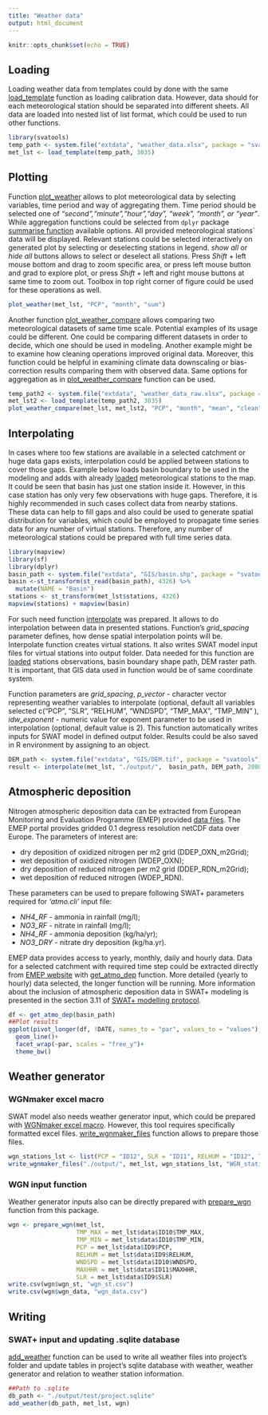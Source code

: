 ```yaml
---
title: "Weather data"
output: html_document
---
```


```r
knitr::opts_chunk$set(echo = TRUE)
```

## Loading {#load_weather}

Loading weather data from templates could by done with the same [load_template](../reference/load_template.html) function as loading calibration data. However, data should for each meteorological station should be separated into different sheets. All data are loaded into nested list of list format, which could be used to run other functions. 

```r
library(svatools)
temp_path <- system.file("extdata", "weather_data.xlsx", package = "svatools")
met_lst <- load_template(temp_path, 3035)
```

## Plotting

Function [plot_weather](../reference/plot_weather.html) allows to plot meteorological data by selecting variables, time period and way of aggregating them. Time period should be selected one of *"second","minute","hour","day", "week", "month", or "year"*. While aggregation functions could be selected from `dplyr` package [summarise function](https://www.rdocumentation.org/packages/dplyr/versions/0.7.8/topics/summarise) available options.
All provided meteorological stations` data will be displayed. Relevant stations could be selected interactively on generated plot by selecting or deselecting stations in legend. *show all* or *hide all* buttons allows to select or deselect all stations. Press *Shift* + left mouse bottom and drag to zoom specific area, or press left mouse button and grad to explore plot, or press *Shift* + left and right mouse buttons at same time to zoom out. Toolbox in top right corner of figure could be used for these operations as well.  

```r
plot_weather(met_lst, "PCP", "month", "sum")
```

Another function [plot_weather_compare](../reference/plot_weather_compare.html) allows comparing two meteorological datasets of same time scale. Potential examples of its usage could be different. One could be comparing different datasets in order to decide, which one should be used in modeling. Another example might be to examine how cleaning operations improved original data. Moreover, this function could be helpful in examining climate data downscaling or bias-correction results comparing them with observed data. Same options for aggregation as in [plot_weather_compare](../reference/plot_weather_compare.html) function can be used. 

```r
temp_path2 <- system.file("extdata", "weather_data_raw.xlsx", package = "svatools")
met_lst2 <- load_template(temp_path2, 3035)
plot_weather_compare(met_lst, met_lst2, "PCP", "month", "mean", "clean", "raw")
```

## Interpolating

In cases where too few stations are available in a selected catchment or huge data gaps exists, interpolation could be applied between stations to cover those gaps. Example below loads basin boundary to be used in the modeling and adds with already [loaded](#load_weather) meteorological stations to the map. It could be seen that basin has just one station inside it. However, in this case station has only very few observations with huge gaps. Therefore, it is highly recommended in such cases collect data from nearby stations. These data can help to fill gaps and also could be used to generate spatial distribution for variables, which could be employed to propagate time series data for any number of virtual stations. Therefore, any number of meteorological stations could be prepared with full time series data. 

```r
library(mapview)
library(sf)
library(dplyr)
basin_path <- system.file("extdata", "GIS/basin.shp", package = "svatools")
basin <-st_transform(st_read(basin_path), 4326) %>% 
  mutate(NAME = "Basin")
stations <- st_transform(met_lst$stations, 4326)
mapview(stations) + mapview(basin)
```

For such need function [interpolate](../reference/interpolate.html) was prepared. It allows to do interpolation between data in presented stations. Function's *grid_spacing* parameter defines, how dense spatial interpolation points will be. Interpolate function creates virtual stations. It also writes SWAT model input files for virtual stations into output folder. Data needed for this function are [loaded](#load_weather) stations observations, basin boundary shape path, DEM raster path. It is important, that GIS data used in function would be of same coordinate system.

Function parameters are *grid_spacing*, *p_vector* - character vector representing weather variables to interpolate (optional, default all variables selected c("PCP", "SLR", "RELHUM", "WNDSPD", "TMP_MAX", "TMP_MIN" ), *idw_exponent* - numeric value for exponent parameter to be used in interpolation  (optional, default value is 2). This function automatically writes inputs for SWAT model in defined output folder. Results could be also saved in R environment by assigning to an object. 

```r
DEM_path <- system.file("extdata", "GIS/DEM.tif", package = "svatools")
result <- interpolate(met_lst, "./output/",  basin_path, DEM_path, 2000) 
```

## Atmospheric deposition 

Nitrogen atmospheric deposition data can be extracted from European Monitoring and Evaluation Programme (EMEP) provided [data files](https://www.emep.int/mscw/mscw_moddata.html). The EMEP portal provides gridded 0.1 degress resolution netCDF
data over Europe. The parameters of interest are: 

- dry deposition of oxidized nitrogen per m2 grid (DDEP_OXN_m2Grid);
- wet deposition of oxidized nitrogen (WDEP_OXN); 
- dry deposition of reduced nitrogen per m2 grid (DDEP_RDN_m2Grid); 
- wet deposition of reduced nitrogen (WDEP_RDN).

These parameters can be used to prepare following SWAT+ parameters required for *'atmo.cli'* input file:

- *NH4_RF* - ammonia in rainfall (mg/l);
- *NO3_RF* - nitrate in rainfall (mg/l);
- *NH4_RF* - ammonia deposition (kg/ha/yr);
- *NO3_DRY* - nitrate dry deposition (kg/ha.yr). 

EMEP data provides access to yearly, monthly, daily and hourly data. Data for a selected catchment with required time step could be extracted directly from [EMEP website](https://www.emep.int/mscw/mscw_moddata.html)  with [get_atmo_dep](../reference/get_atmo_dep.html) function. More detailed (yearly to hourly) data selected, the longer function will be running. More information about the inclusion of atmospheric deposition data in SWAT+ modeling is presented in the section 3.11 of [SWAT+ modelling protocol](https://doi.org/10.5281/zenodo.7463395).

```r
df <- get_atmo_dep(basin_path)
##Plot results
ggplot(pivot_longer(df, !DATE, names_to = "par", values_to = "values"), aes(x = DATE, y = values))+ 
  geom_line()+ 
  facet_wrap(~par, scales = "free_y")+ 
  theme_bw()
```

## Weather generator

### WGNmaker excel macro

SWAT model also needs weather generator input, which could be prepared with  [WGNmaker excel macro](https://swat.tamu.edu/media/41583/wgen-excel.zip). However, this tool requires specifically formatted excel files. [write_wgnmaker_files](../reference/write_wgnmaker_files.html) function allows to prepare those files. 

```r
wgn_stations_lst <- list(PCP = "ID12", SLR = "ID11", RELHUM = "ID12", TMP_MAX = "ID12", TMP_MIN = "ID12", WNDSPD = "ID12", MAXHHR = "ID12")
write_wgnmaker_files("./output/", met_lst, wgn_stations_lst, "WGN_station")

```

### WGN input function

Weather generator inputs also can be directly prepared with [prepare_wgn](../reference/prepare_wgn.html) function from this package. 

```r
wgn <- prepare_wgn(met_lst, 
                   TMP_MAX = met_lst$data$ID10$TMP_MAX, 
                   TMP_MIN = met_lst$data$ID10$TMP_MIN, 
                   PCP = met_lst$data$ID9$PCP, 
                   RELHUM = met_lst$data$ID9$RELHUM, 
                   WNDSPD = met_lst$data$ID10$WNDSPD, 
                   MAXHHR = met_lst$data$ID11$MAXHHR, 
                   SLR = met_lst$data$ID9$SLR)
write.csv(wgn$wgn_st, "wgn_st.csv")
write.csv(wgn$wgn_data, "wgn_data.csv")
```

## Writing

### SWAT+ input and updating .sqlite database 

[add_weather](../reference/add_weather.html) function can be used to write all weather files into project's folder and update tables in project's sqlite database with weather, weather generator and relation to weather station information.  

```r
##Path to .sqlite
db_path <- "./output/test/project.sqlite"
add_weather(db_path, met_lst, wgn)
```
